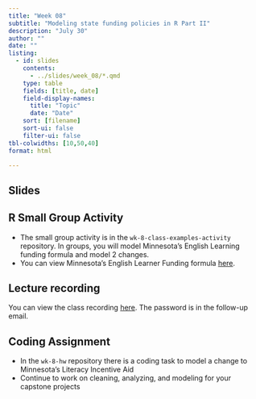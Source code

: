```yaml
---
title: "Week 08"
subtitle: "Modeling state funding policies in R Part II"
description: "July 30"
author: ""
date: ""
listing:
  - id: slides
    contents:
      - ../slides/week_08/*.qmd
    type: table
    fields: [title, date]
    field-display-names:
      title: "Topic"
      date: "Date"
    sort: [filename]
    sort-ui: false
    filter-ui: false
tbl-colwidths: [10,50,40]
format: html

---
```


## Slides

::: {#slides}
:::


## R Small Group Activity 

- The small group activity is in the `wk-8-class-examples-activity` repository. In groups, you will model Minnesota's English Learning funding formula and model 2 changes. 
- You can view Minnesota's English Learner Funding formula [here](https://docs.google.com/document/d/1ujwnDq8_yAzKrcX2sI05yc_B37Mm4sKXqMj7fo2fLEo/edit). 

## Lecture recording

You can view the class recording [here](https://vimeo.com/992896307?share=copy). The password is in the follow-up email. 

## Coding Assignment

- In the `wk-8-hw` repository there is a coding task to model a change to Minnesota's Literacy Incentive Aid
- Continue to work on cleaning, analyzing, and modeling for your capstone projects
